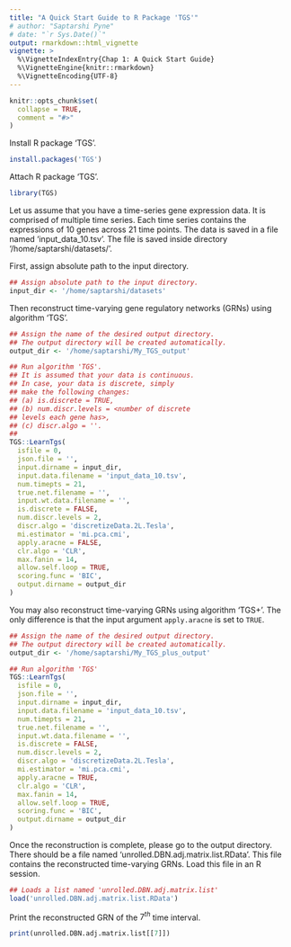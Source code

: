 ---
title: "A Quick Start Guide to R Package 'TGS'"
# author: "Saptarshi Pyne"
# date: "`r Sys.Date()`"
output: rmarkdown::html_vignette
vignette: >
  %\VignetteIndexEntry{Chap 1: A Quick Start Guide}
  %\VignetteEngine{knitr::rmarkdown}
  %\VignetteEncoding{UTF-8}
---

```{r, include = FALSE}
knitr::opts_chunk$set(
  collapse = TRUE,
  comment = "#>"
)
```

Install R package 'TGS'.
```{r, eval = FALSE}
install.packages('TGS')
```

Attach R package 'TGS'.
```{r setup}
library(TGS)
```
Let us assume that you have a time-series gene expression data.
It is comprised of multiple time series. Each time series 
contains the expressions of $10$ genes across $21$ time 
points. The data is saved in a file named 
'input_data_10.tsv'. The file is saved inside directory
'/home/saptarshi/datasets/'.  

First, assign absolute path to the input directory.
```{r, eval = FALSE}
## Assign absolute path to the input directory.
input_dir <- '/home/saptarshi/datasets'
```

Then reconstruct time-varying gene regulatory networks 
(GRNs) using algorithm 'TGS'.
```{r, eval = FALSE}
## Assign the name of the desired output directory.
## The output directory will be created automatically.
output_dir <- '/home/saptarshi/My_TGS_output'

## Run algorithm 'TGS'.
## It is assumed that your data is continuous.
## In case, your data is discrete, simply
## make the following changes:
## (a) is.discrete = TRUE,
## (b) num.discr.levels = <number of discrete
## levels each gene has>,
## (c) discr.algo = ''.
##
TGS::LearnTgs(
  isfile = 0,
  json.file = '',
  input.dirname = input_dir,
  input.data.filename = 'input_data_10.tsv',
  num.timepts = 21,
  true.net.filename = '',
  input.wt.data.filename = '',
  is.discrete = FALSE,
  num.discr.levels = 2,
  discr.algo = 'discretizeData.2L.Tesla',
  mi.estimator = 'mi.pca.cmi',
  apply.aracne = FALSE,
  clr.algo = 'CLR',
  max.fanin = 14,
  allow.self.loop = TRUE,
  scoring.func = 'BIC',
  output.dirname = output_dir
)
```

You may also reconstruct time-varying GRNs
using algorithm 'TGS+'. The only difference is that the input
argument `apply.aracne` is set to `TRUE`.
```{r, eval = FALSE}
## Assign the name of the desired output directory.
## The output directory will be created automatically.
output_dir <- '/home/saptarshi/My_TGS_plus_output'

## Run algorithm 'TGS'
TGS::LearnTgs(
  isfile = 0,
  json.file = '',
  input.dirname = input_dir,
  input.data.filename = 'input_data_10.tsv',
  num.timepts = 21,
  true.net.filename = '',
  input.wt.data.filename = '',
  is.discrete = FALSE,
  num.discr.levels = 2,
  discr.algo = 'discretizeData.2L.Tesla',
  mi.estimator = 'mi.pca.cmi',
  apply.aracne = TRUE,
  clr.algo = 'CLR',
  max.fanin = 14,
  allow.self.loop = TRUE,
  scoring.func = 'BIC',
  output.dirname = output_dir
)
```

Once the reconstruction is complete, please go to the
output directory. There should be a file named
'unrolled.DBN.adj.matrix.list.RData'. This file 
contains the reconstructed time-varying GRNs. 
Load this file in an R session.
```{r, eval = FALSE}
## Loads a list named 'unrolled.DBN.adj.matrix.list'
load('unrolled.DBN.adj.matrix.list.RData')
```

Print the reconstructed GRN of the $7^{th}$ time 
interval.
```{r, eval = FALSE}
print(unrolled.DBN.adj.matrix.list[[7]])
```
